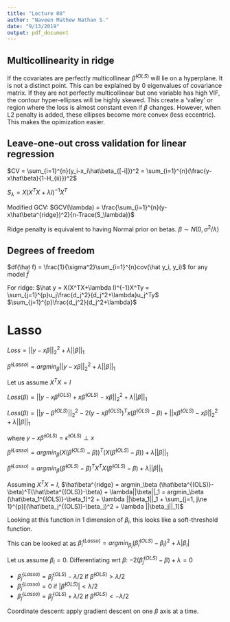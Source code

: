 ```yaml
---
title: "Lecture 08"
author: "Naveen Mathew Nathan S."
date: "9/13/2019"
output: pdf_document
---
```


## Multicollinearity in ridge

If the covariates are perfectly multicollinear $\hat\beta^{(OLS)}$ will lie on a hyperplane. It is not a distinct point. This can be explained by 0 eigenvalues of covariance matrix. If they are not perfectly multicollinear but one variable has high VIF, the contour hyper-ellipses will be highly skewed. This create a 'valley' or region where the loss is almost constant even if $\beta$ changes. However, when L2 penalty is added, these ellipses become more convex (less eccentric). This makes the opimization easier.

## Leave-one-out cross validation for linear regression

$CV = \sum_{i=1}^{n}(y_i-x_i\hat\beta_{[-i]})^2 = \sum_{i=1}^{n}(\frac{y-x\hat\beta}{1-H_{ii}})^2$

$S_\lambda = X(X^TX+\lambda I)^{-1}X^T$

Modified GCV: $GCV(\lambda) = \frac{\sum_{i=1}^{n}(y-x\hat\beta^{ridge})^2}{n-Trace(S_\lambda)}$

Ridge penalty is equivalent to having Normal prior on betas. $\beta \sim N(0, \sigma^2/\lambda)$

## Degrees of freedom

$df(\hat f) = \frac{1}{\sigma^2}\sum_{i=1}^{n}cov(\hat y_i, y_i)$ for any model $\hat f$

For ridge: $\hat y = X(X^TX+\lambda I)^{-1}X^Ty = \sum_{j=1}^{p}u_j\frac{d_j^2}{d_j^2+\lambda}u_j^Ty$ $\sum_{j=1}^{p}\frac{d_j^2}{d_j^2+\lambda}$

# Lasso

$Loss = ||y-x\beta||_2^2 + \lambda ||\beta||_1$

$\hat\beta^{(Lasso)} = argmin_\beta ||y-x\beta||_2^2 + \lambda ||\beta||_1$

Let us assume $X^TX = I$

$Loss(\beta) = ||y-x\hat\beta^{(OLS)}+x\hat\beta^{(OLS)}-x\beta||_2^2 + \lambda ||\beta||_1$

$Loss(\beta) = ||y-\hat\beta^{(OLS)}||_2^2 - 2(y-x\hat\beta^{(OLS)})^Tx(\hat\beta^{(OLS)}-\beta) + ||x\hat\beta^{(OLS)}-x\hat\beta||_2^2 + \lambda||\beta||_1$

where $y-x\hat\beta^{(OLS)} = \hat\epsilon^{(OLS)} \perp x$

$\hat\beta^{(Lasso)} = argmin_\beta (X(\hat\beta^{(OLS)}-\beta))^T(X(\hat\beta^{(OLS)}-\beta)) + \lambda ||\beta||_1$

$\hat\beta^{(Lasso)} = argmin_\beta (\hat\beta^{(OLS)}-\beta)^TX^TX(\hat\beta^{(OLS)}-\beta) + \lambda||\beta||_1$

Assuming $X^TX=I$, $\hat\beta^{ridge} = argmin_\beta (\hat\beta^{(OLS)}-\beta)^T(\hat\beta^{(OLS)}-\beta) + \lambda||\beta||_1 = argmin_\beta (\hat\beta_1^{(OLS)}-\beta_1)^2 + \lambda ||\beta_1||_1 + \sum_{j=1, j\ne 1}^{p}[(\hat\beta_j^{(OLS)}-\beta_j)^2 + \lambda ||\beta_j||_1]$

Looking at this function in 1 dimension of $\beta_i$, this looks like a soft-threshold function.

This can be looked at as $\hat\beta_i^{(Lasso)} = argmin_{\beta_{i}} (\hat\beta_i^{(OLS)} - \beta_i)^2 + \lambda |\beta_i|$

\begin{equation}
\hat\beta_j^{(Lasso)} = 
\begin{cases}
    \hat\beta_j^{(OLS)}-\lambda/2& \text{if } \hat\beta^{(OLS)} > \lambda/2\\
    0 & \text{if }|\hat\beta^{(OLS)}| \le \lambda/2\\
    \hat\beta_j^{(OLS)}+\lambda/2 & \text{if }\hat\beta^{(OLS)} < -\lambda/2
\end{cases}
\end{equation}

Let us assume $\beta_i = 0$. Differentiating wrt $\beta$: $-2(\hat\beta_j^{(OLS)}-\beta) + \lambda = 0$

- $\hat\beta_j^{(Lasso)} = \hat\beta_j^{(OLS)}-\lambda/2$ if $\hat\beta^{(OLS)} > \lambda/2$
- $\hat\beta_j^{(Lasso)} = 0$ if $|\hat\beta^{(OLS)}| < \lambda/2$
- $\hat\beta_j^{(Lasso)} = \hat\beta_j^{(OLS)}+\lambda/2$ if $\hat\beta^{(OLS)} < -\lambda/2$

Coordinate descent: apply gradient descent on one $\beta$ axis at a time.